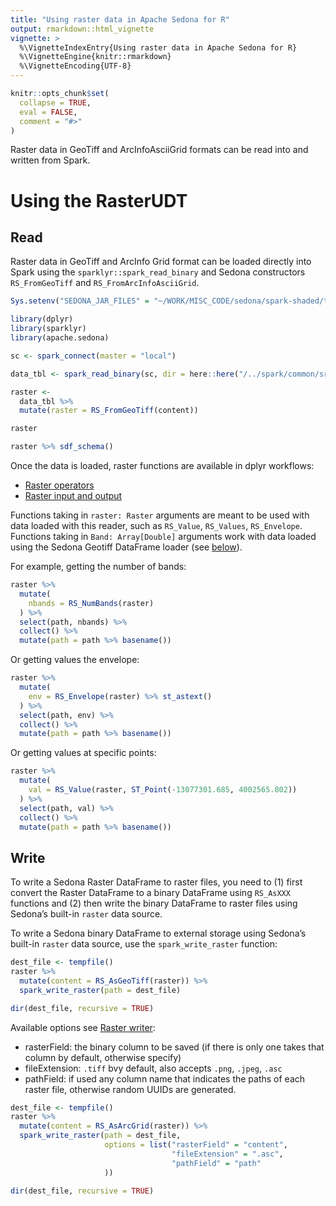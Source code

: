 ```yaml
---
title: "Using raster data in Apache Sedona for R"
output: rmarkdown::html_vignette
vignette: >
  %\VignetteIndexEntry{Using raster data in Apache Sedona for R}
  %\VignetteEngine{knitr::rmarkdown}
  %\VignetteEncoding{UTF-8}
---
```


```r
knitr::opts_chunk$set(
  collapse = TRUE,
  eval = FALSE,
  comment = "#>"
)
```


Raster data in GeoTiff and ArcInfoAsciiGrid formats can be read into and written from Spark.

# Using the RasterUDT

## Read
Raster data in GeoTiff and ArcInfo Grid format can be loaded directly into Spark using the `sparklyr::spark_read_binary` and Sedona constructors `RS_FromGeoTiff` and `RS_FromArcInfoAsciiGrid`.

```r
Sys.setenv("SEDONA_JAR_FILES" = "~/WORK/MISC_CODE/sedona/spark-shaded/target/sedona-spark-shaded-3.0_2.12-1.4.0-SNAPSHOT.jar")
```

```r
library(dplyr)
library(sparklyr)
library(apache.sedona)

sc <- spark_connect(master = "local")

data_tbl <- spark_read_binary(sc, dir = here::here("/../spark/common/src/test/resources/raster/"), name = "data")

raster <-
  data_tbl %>%
  mutate(raster = RS_FromGeoTiff(content))

raster

raster %>% sdf_schema()
```

Once the data is loaded, raster functions are available in dplyr workflows:

* [Raster operators](../../../api/sql/Raster-operators/)
* [Raster input and output](../../../api/sql/Raster-loader/)

Functions taking in `raster: Raster` arguments are meant to be used with data loaded with this reader, such as `RS_Value`, `RS_Values`, `RS_Envelope`. Functions taking in `Band: Array[Double]` arguments work with data loaded using the Sedona Geotiff DataFrame loader (see [below](#Using the Sedona Geotiff Dataframe Loader)).


For example, getting the number of bands:
```r
raster %>%
  mutate(
    nbands = RS_NumBands(raster)
  ) %>%
  select(path, nbands) %>%
  collect() %>%
  mutate(path = path %>% basename())
```

Or getting values the envelope:
```r
raster %>%
  mutate(
    env = RS_Envelope(raster) %>% st_astext()
  ) %>%
  select(path, env) %>%
  collect() %>%
  mutate(path = path %>% basename())
```

Or getting values at specific points:
```r
raster %>%
  mutate(
    val = RS_Value(raster, ST_Point(-13077301.685, 4002565.802))
  ) %>%
  select(path, val) %>%
  collect() %>%
  mutate(path = path %>% basename())
```


## Write


To write a Sedona Raster DataFrame to raster files, you need to (1) first convert the Raster DataFrame to a binary DataFrame using `RS_AsXXX` functions and (2) then write the binary DataFrame to raster files using Sedona's built-in `raster` data source.

To write a Sedona binary DataFrame to external storage using Sedona's built-in `raster` data source, use the `spark_write_raster` function:

```r
dest_file <- tempfile()
raster %>%
  mutate(content = RS_AsGeoTiff(raster)) %>%
  spark_write_raster(path = dest_file)

dir(dest_file, recursive = TRUE)
```


Available options see [Raster writer](../../../api/sql/Raster-writer/):

* rasterField: the binary column to be saved (if there is only one takes that column by default, otherwise specify)
* fileExtension: `.tiff` bvy default, also accepts `.png`, `.jpeg`, `.asc`
* pathField: if used any column name that indicates the paths of each raster file, otherwise random UUIDs are generated.

```r
dest_file <- tempfile()
raster %>%
  mutate(content = RS_AsArcGrid(raster)) %>%
  spark_write_raster(path = dest_file,
                     options = list("rasterField" = "content",
                                    "fileExtension" = ".asc",
                                    "pathField" = "path"
                     ))

dir(dest_file, recursive = TRUE)
```
